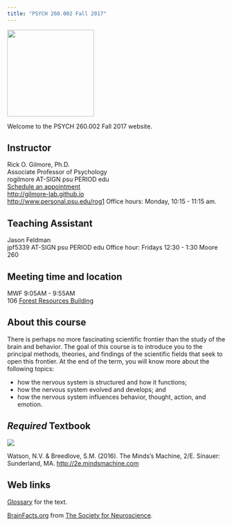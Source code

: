 ```yaml
---
title: "PSYCH 260.002 Fall 2017"
---
```


<img src ="http://www.wayofcats.com/blog/wp-content/uploads/2010/08/catbrainmap.gif" height=200px>

Welcome to the PSYCH 260.002 Fall 2017 website.

## Instructor

Rick O. Gilmore, Ph.D.</br>
Associate Professor of Psychology</br>
rogilmore AT-SIGN psu PERIOD edu</br>
[Schedule an appointment](http://doodle.com/rickgilmore)</br>
[http://gilmore-lab.github.io](http://gilmore-lab.github.io)</br>
[http://www.personal.psu.edu/rog1](http://www.personal.psu.edu/rog1)
Office hours: Monday, 10:15 - 11:15 am.

## Teaching Assistant

Jason Feldman</br>
jpf5339 AT-SIGN psu PERIOD edu
Office hour: Fridays 12:30 - 1:30
Moore 260 

## Meeting time and location

MWF 9:05AM - 9:55AM</br>
106 [Forest Resources Building](http://www.psumap.com/#Forest%20Resources%20Building)

## About this course

There is perhaps no more fascinating scientific frontier than the study of the brain and behavior. The goal of this course is to introduce you to the principal methods, theories, and findings of the scientific fields that seek to open this frontier. At the end of the term, you will know more about the following topics:

- how the nervous system is structured and how it functions;
- how the nervous system evolved and develops; and
- how the nervous system influences behavior, thought, action, and emotion.

## *Required* Textbook

<img src="http://www.sinauer.com/media/catalog/product/cache/1/image/234x/17f82f742ffe127f42dca9de82fb58b1/t/h/themindsmachine2_3.png">

Watson, N.V. & Breedlove, S.M. (2016). The Minds's Machine, 2/E. Sinauer: Sunderland, MA. <http://2e.mindsmachine.com>

## Web links

[Glossary](http://2e.mindsmachine.com/glossary.html) for the text.

[BrainFacts.org](http://www.brainfacts.org) from [The Society for Neuroscience](http://sfn.org).